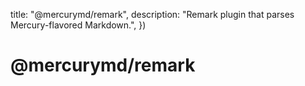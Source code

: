 
  title: "@mercurymd/remark",
  description: "Remark plugin that parses Mercury-flavored Markdown.",
})

# \@mercurymd/remark
